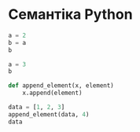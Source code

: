 # Семантіка Python 

```python
a = 2
b = a
b
```

```python
a = 3
b
```


```python
def append_element(x, element)
    x.append(element)
```


```python
data = [1, 2, 3]
append_element(data, 4)
data
```